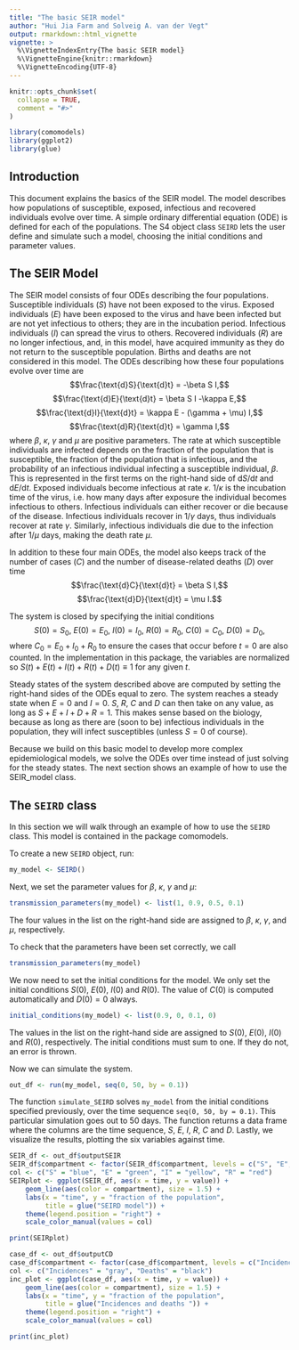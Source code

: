 ```yaml
---
title: "The basic SEIR model"
author: "Hui Jia Farm and Solveig A. van der Vegt"
output: rmarkdown::html_vignette
vignette: >
  %\VignetteIndexEntry{The basic SEIR model}
  %\VignetteEngine{knitr::rmarkdown}
  %\VignetteEncoding{UTF-8}
---
```


```r
knitr::opts_chunk$set(
  collapse = TRUE,
  comment = "#>"
)
```

```r
library(comomodels)
library(ggplot2)
library(glue)
```

## Introduction
This document explains the basics of the SEIR model. The model describes
how populations of susceptible, exposed, infectious and recovered
individuals evolve over time. A simple
ordinary differential equation (ODE) is defined for each of the populations.
The S4 object class `SEIRD` lets the user
define and simulate such a model, choosing the initial conditions and parameter values.

## The SEIR Model
The SEIR model consists of four ODEs describing the four populations. Susceptible
individuals ($S$) have not been exposed to the virus. Exposed individuals ($E$) have been
exposed to the virus and have been infected but are not yet infectious to others; they are 
in the incubation period. Infectious individuals ($I$) can spread the virus to 
others. Recovered individuals ($R$) are no longer
infectious, and, in this model, have acquired immunity as they do not return
to the susceptible population. Births and deaths are not considered in this model.
The ODEs describing how these four populations evolve over time are
$$\frac{\text{d}S}{\text{d}t} = -\beta S I,$$
$$\frac{\text{d}E}{\text{d}t} = \beta S I -\kappa E,$$
$$\frac{\text{d}I}{\text{d}t} = \kappa E - (\gamma + \mu) I,$$
$$\frac{\text{d}R}{\text{d}t} = \gamma I,$$
where $\beta$, $\kappa$, $\gamma$ and $\mu$ are positive parameters.
The rate at which susceptible individuals are infected depends on the fraction
of the population that is susceptible, the fraction of the population that is
infectious, and the probability of an infectious individual infecting a 
susceptible individual, $\beta$. This is represented in the
first terms on the right-hand side of $\text{d}S/ \text{d}t$ and $\text{d}E/ \text{d}t$.
Exposed individuals become infectious at rate $\kappa$. $1/ \kappa$ is
the incubation time of the virus, i.e. how many days after exposure the individual
becomes infectious to others. Infectious individuals can either recover or die
because of the disease. Infectious individuals recover in $1/ \gamma$
days, thus individuals recover at rate $\gamma$. Similarly, infectious
individuals die due to the infection after $1/ \mu$ days, making the death rate $\mu$.

In addition to these four main ODEs, the model also keeps track of the number 
of cases ($C$) and the number of disease-related deaths ($D$) over time
$$\frac{\text{d}C}{\text{d}t} = \beta S I,$$
$$\frac{\text{d}D}{\text{d}t} = \mu I.$$

The system is closed by specifying the initial conditions
$$S(0) = S_0,\ E(0) = E_0,\ I(0) = I_0,\ R(0) = R_0,\ C(0) = C_0,\ D(0) = D_0,$$
where $C_0 = E_0 + I_0 + R_0$ to ensure the cases that occur before $t=0$ are
also counted.
In the implementation in this package, the variables are normalized so 
$S(t) + E(t) + I(t) + R(t) + D(t) \equiv 1$ for any given $t$.

Steady states of the system described above are computed by setting the right-hand
sides of the ODEs equal to zero. The system reaches a steady
state when $E = 0$ and $I = 0$. $S$, $R$, $C$ and $D$ can then take on any value,
as long as $S + E + I + D + R = 1$.
This makes sense based on the biology, because as long as there are (soon to be)
infectious individuals in the population, they will infect susceptibles 
(unless $S = 0$ of course).

Because we build on this basic model to develop more complex epidemiological models,
we solve the ODEs over time instead of just solving for the steady states. The
next section shows an example of how to use the SEIR_model class.

## The `SEIRD` class
In this section we will walk through an example of how to use the `SEIRD`
class. This model is contained in the package comomodels.

To create a new `SEIRD` object, run:
```r
my_model <- SEIRD()
```

Next, we set the parameter values for $\beta$, $\kappa$, $\gamma$ and $\mu$:
```r
transmission_parameters(my_model) <- list(1, 0.9, 0.5, 0.1)
```

The four values in the list on the right-hand side are assigned to $\beta$,
$\kappa$, $\gamma$, and $\mu$, respectively.

To check that the parameters have been set correctly, we call
```r
transmission_parameters(my_model)
```

We now need to set the initial conditions for the model. We only set the initial
conditions $S(0)$, $E(0)$, $I(0)$ and $R(0)$. The value of $C(0)$ is computed
automatically and $D(0)=0$ always.
```r
initial_conditions(my_model) <- list(0.9, 0, 0.1, 0)
```
The values in the list on the right-hand side are assigned to $S(0)$, $E(0)$, $I(0)$ and $R(0)$,
respectively. The initial conditions must sum to one. If they do not, an error is thrown.


Now we can simulate the system.
```r
out_df <- run(my_model, seq(0, 50, by = 0.1))
```

The function `simulate_SEIRD` solves `my_model` from the initial conditions specified
previously, over the time sequence `seq(0, 50, by = 0.1)`. This particular simulation
goes out to 50 days. The function returns
a data frame where the columns are the time sequence, $S$, $E$, $I$, $R$, $C$ and $D$.
Lastly, we visualize the results, plotting the six variables against time.
```r
SEIR_df <- out_df$outputSEIR
SEIR_df$compartment <- factor(SEIR_df$compartment, levels = c("S", "E", "I", "R"))
col <- c("S" = "blue", "E" = "green", "I" = "yellow", "R" = "red")
SEIRplot <- ggplot(SEIR_df, aes(x = time, y = value)) +
    geom_line(aes(color = compartment), size = 1.5) +
    labs(x = "time", y = "fraction of the population",
         title = glue("SEIRD model")) +
    theme(legend.position = "right") +
    scale_color_manual(values = col)

print(SEIRplot)

```
```r
case_df <- out_df$outputCD
case_df$compartment <- factor(case_df$compartment, levels = c("Incidences", "Deaths"))
col <- c("Incidences" = "gray", "Deaths" = "black")
inc_plot <- ggplot(case_df, aes(x = time, y = value)) +
    geom_line(aes(color = compartment), size = 1.5) +
    labs(x = "time", y = "fraction of the population",
         title = glue("Incidences and deaths ")) +
    theme(legend.position = "right") +
    scale_color_manual(values = col)

print(inc_plot)

```
